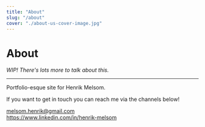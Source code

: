 ```yaml
---
title: "About"
slug: "/about"
cover: "./about-us-cover-image.jpg"
---
```


# About

*WIP! There's lots more to talk about this.*

---

Portfolio-esque site for Henrik Melsom.

If you want to get in touch you can reach me via the channels below!

melsom.henrik@gmail.com  
https://www.linkedin.com/in/henrik-melsom
